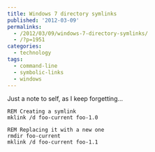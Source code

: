 ```yaml
---
title: Windows 7 directory symlinks
published: '2012-03-09'
permalinks:
  - /2012/03/09/windows-7-directory-symlinks/
  - /?p=1951
categories:
  - technology
tags:
  - command-line
  - symbolic-links
  - windows
---
```


Just a note to self, as I keep forgetting...

```dos
REM Creating a symlink
mklink /d foo-current foo-1.0

REM Replacing it with a new one
rmdir foo-current
mklink /d foo-current foo-1.1
```
